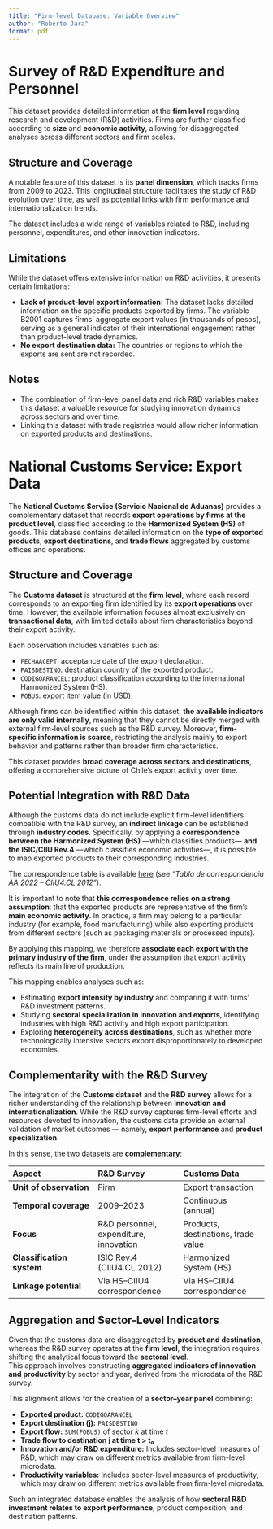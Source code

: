 ```yaml
---
title: "Firm-level Database: Variable Overview"
author: "Roberto Jara"
format: pdf
---
```


# Survey of R&D Expenditure and Personnel

This dataset provides detailed information at the **firm level** regarding research and development (R&D) activities. Firms are further classified according to **size** and **economic activity**, allowing for disaggregated analyses across different sectors and firm scales.

## Structure and Coverage

A notable feature of this dataset is its **panel dimension**, which tracks firms from 2009 to 2023. This longitudinal structure facilitates the study of R&D evolution over time, as well as potential links with firm performance and internationalization trends.

The dataset includes a wide range of variables related to R&D, including personnel, expenditures, and other innovation indicators.

## Limitations

While the dataset offers extensive information on R&D activities, it presents certain limitations:

- **Lack of product-level export information:** The dataset lacks detailed information on the specific products exported by firms. The variable B2001 captures firms’ aggregate export values (in thousands of pesos), serving as a general indicator of their international engagement rather than product-level trade dynamics.\
- **No export destination data:** The countries or regions to which the exports are sent are not recorded.

## Notes

-   The combination of firm-level panel data and rich R&D variables makes this dataset a valuable resource for studying innovation dynamics across sectors and over time.\
-   Linking this dataset with trade registries would allow richer information on exported products and destinations.

# National Customs Service: Export Data

The **National Customs Service (Servicio Nacional de Aduanas)** provides a complementary dataset that records **export operations by firms at the product level**, classified according to the **Harmonized System (HS)** of goods. This database contains detailed information on the **type of exported products**, **export destinations**, and **trade flows** aggregated by customs offices and operations.

## Structure and Coverage

The **Customs dataset** is structured at the **firm level**, where each record corresponds to an exporting firm identified by its **export operations** over time. However, the available information focuses almost exclusively on **transactional data**, with limited details about firm characteristics beyond their export activity.

Each observation includes variables such as:

-   `FECHAACEPT`: acceptance date of the export declaration.\
-   `PAISDESTINO`: destination country of the exported product.\
-   `CODIGOARANCEL`: product classification according to the international Harmonized System (HS).\
-   `FOBUS`: export item value (in USD).

Although firms can be identified within this dataset, **the available indicators are only valid internally**, meaning that they cannot be directly merged with external firm-level sources such as the R&D survey. Moreover, **firm-specific information is scarce**, restricting the analysis mainly to export behavior and patterns rather than broader firm characteristics.

This dataset provides **broad coverage across sectors and destinations**, offering a comprehensive picture of Chile’s export activity over time.

## Potential Integration with R&D Data

Although the customs data do not include explicit firm-level identifiers compatible with the R&D survey, an **indirect linkage** can be established through **industry codes**. Specifically, by applying a **correspondence between the Harmonized System (HS)** —which classifies products— **and the ISIC/CIIU Rev.4** —which classifies economic activities—, it is possible to map exported products to their corresponding industries.

The correspondence table is available [here](https://www.ine.gob.cl/calidad-estadistica/clasificaciones) (see *“Tabla de correspondencia AA 2022 – CIIU4.CL 2012”*).

It is important to note that **this correspondence relies on a strong assumption**: that the exported products are representative of the firm’s **main economic activity**. In practice, a firm may belong to a particular industry (for example, food manufacturing) while also exporting products from different sectors (such as packaging materials or processed inputs).

By applying this mapping, we therefore **associate each export with the primary industry of the firm**, under the assumption that export activity reflects its main line of production. 

This mapping enables analyses such as:

-   Estimating **export intensity by industry** and comparing it with firms’ R&D investment patterns.\
-   Studying **sectoral specialization in innovation and exports**, identifying industries with high R&D activity and high export participation.\
-   Exploring **heterogeneity across destinations**, such as whether more technologically intensive sectors export disproportionately to developed economies.

## Complementarity with the R&D Survey

The integration of the **Customs dataset** and the **R&D survey** allows for a richer understanding of the relationship between **innovation and internationalization**. While the R&D survey captures firm-level efforts and resources devoted to innovation, the customs data provide an external validation of market outcomes — namely, **export performance** and **product specialization**.

In this sense, the two datasets are **complementary**:

| Aspect | R&D Survey | Customs Data |
|:-----------------------|:-----------------------|:-----------------------|
| **Unit of observation** | Firm | Export transaction |
| **Temporal coverage** | 2009–2023 | Continuous (annual) |
| **Focus** | R&D personnel, expenditure, innovation | Products, destinations, trade value |
| **Classification system** | ISIC Rev.4 (CIIU4.CL 2012) | Harmonized System (HS) |
| **Linkage potential** | Via HS–CIIU4 correspondence | Via HS–CIIU4 correspondence |

## Aggregation and Sector-Level Indicators

Given that the customs data are disaggregated by **product and destination**, whereas the R&D survey operates at the **firm level**, the integration requires shifting the analytical focus toward the **sectoral level**.\
This approach involves constructing **aggregated indicators of innovation and productivity** by sector and year, derived from the microdata of the R&D survey.

This alignment allows for the creation of a **sector–year panel** combining:

- **Exported product:** `CODIGOARANCEL`  
- **Export destination (j):** `PAISDESTINO`  
- **Export flow:** `SUM(FOBUS)` of sector *k* at time *t*  
- **Trade flow to destination j at time t > t₀**  
- **Innovation and/or R&D expenditure:** Includes sector-level measures of R&D, which may draw on different metrics available from firm-level microdata.  
- **Productivity variables:** Includes sector-level measures of productivity, which may draw on different metrics available from firm-level microdata.


Such an integrated database enables the analysis of how **sectoral R&D investment relates to export performance**, product composition, and destination patterns.
